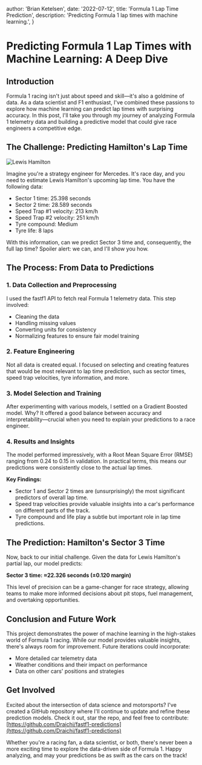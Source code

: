 
  author: 'Brian Ketelsen',
  date: '2022-07-12',
  title: 'Formula 1 Lap Time Prediction',
  description: 'Predicting Formula 1 lap times with machine learning.',
}


# Predicting Formula 1 Lap Times with Machine Learning: A Deep Dive

## Introduction

Formula 1 racing isn't just about speed and skill—it's also a goldmine of data. As a data scientist and F1 enthusiast, I've combined these passions to explore how machine learning can predict lap times with surprising accuracy. In this post, I'll take you through my journey of analyzing Formula 1 telemetry data and building a predictive model that could give race engineers a competitive edge.

## The Challenge: Predicting Hamilton's Lap Time

![Lewis Hamilton](/articles/formula-1-time-prediction/hamilton-time.png)

Imagine you're a strategy engineer for Mercedes. It's race day, and you need to estimate Lewis Hamilton's upcoming lap time. You have the following data:

- Sector 1 time: 25.398 seconds
- Sector 2 time: 28.589 seconds
- Speed Trap #1 velocity: 213 km/h
- Speed Trap #2 velocity: 251 km/h
- Tyre compound: Medium
- Tyre life: 8 laps

With this information, can we predict Sector 3 time and, consequently, the full lap time? Spoiler alert: we can, and I'll show you how.

## The Process: From Data to Predictions

### 1. Data Collection and Preprocessing

I used the fastf1 API to fetch real Formula 1 telemetry data. This step involved:

- Cleaning the data
- Handling missing values
- Converting units for consistency
- Normalizing features to ensure fair model training

### 2. Feature Engineering

Not all data is created equal. I focused on selecting and creating features that would be most relevant to lap time prediction, such as sector times, speed trap velocities, tyre information, and more.

### 3. Model Selection and Training

After experimenting with various models, I settled on a Gradient Boosted model. Why? It offered a good balance between accuracy and interpretability—crucial when you need to explain your predictions to a race engineer.

### 4. Results and Insights

The model performed impressively, with a Root Mean Square Error (RMSE) ranging from 0.24 to 0.15 in validation. In practical terms, this means our predictions were consistently close to the actual lap times.

**Key Findings:**

- Sector 1 and Sector 2 times are (unsurprisingly) the most significant predictors of overall lap time.
- Speed trap velocities provide valuable insights into a car's performance on different parts of the track.
- Tyre compound and life play a subtle but important role in lap time predictions.

## The Prediction: Hamilton's Sector 3 Time

Now, back to our initial challenge. Given the data for Lewis Hamilton's partial lap, our model predicts:

**Sector 3 time: ≈22.326 seconds (±0.120 margin)**

This level of precision can be a game-changer for race strategy, allowing teams to make more informed decisions about pit stops, fuel management, and overtaking opportunities.

## Conclusion and Future Work

This project demonstrates the power of machine learning in the high-stakes world of Formula 1 racing. While our model provides valuable insights, there's always room for improvement. Future iterations could incorporate:

- More detailed car telemetry data
- Weather conditions and their impact on performance
- Data on other cars' positions and strategies

## Get Involved

Excited about the intersection of data science and motorsports? I've created a GitHub repository where I'll continue to update and refine these prediction models. Check it out, star the repo, and feel free to contribute: [https://github.com/Draichi/fastf1-predictions](https://github.com/Draichi/fastf1-predictions)

Whether you're a racing fan, a data scientist, or both, there's never been a more exciting time to explore the data-driven side of Formula 1. Happy analyzing, and may your predictions be as swift as the cars on the track!
